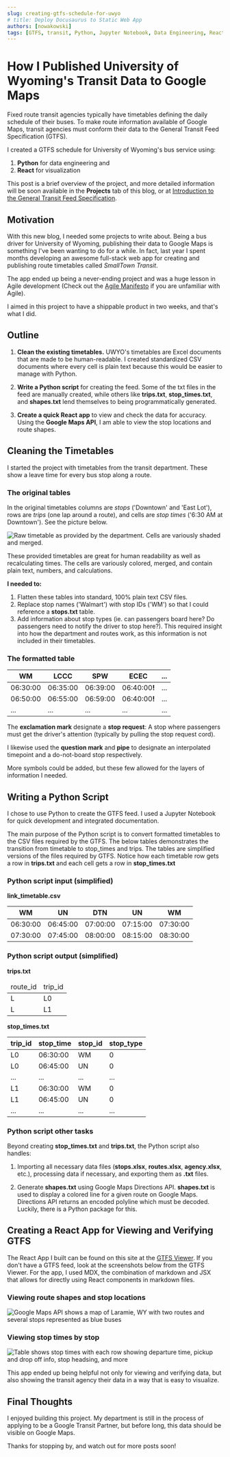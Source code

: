 ```yaml
---
slug: creating-gtfs-schedule-for-uwyo
# title: Deploy Docusaurus to Static Web App
authors: [nowakowski]
tags: [GTFS, transit, Python, Jupyter Notebook, Data Engineering, React, MDX]
---
```


# How I Published University of Wyoming's Transit Data to Google Maps

Fixed route transit agencies typically have timetables defining the daily schedule of their buses. To make route information available of Google Maps, transit agencies must conform their data to the General Transit Feed Specification (GTFS).

I created a GTFS schedule for University of Wyoming's bus service using:

1.  **Python** for data engineering and
2.  **React** for visualization

This post is a brief overview of the project, and more detailed information will be soon available in the **Projects** tab of this blog, or at [Introduction to the General Transit Feed Specification](/docs/general-transit-feed-specification/introduction).

## Motivation

With this new blog, I needed some projects to write about. Being a bus driver for University of Wyoming, publishing their data to Google Maps is something I've been wanting to do for a while. In fact, last year I spent months developing an awesome full-stack web app for creating and publishing route timetables called _SmallTown Transit_.

The app ended up being a never-ending project and was a huge lesson in Agile development (Check out the [Agile Manifesto](https://agilemanifesto.org/) if you are unfamiliar with Agile).

I aimed in this project to have a shippable product in two weeks, and that's what I did.

## Outline

1. **Clean the existing timetables.** UWYO's timetables are Excel documents that are made to be human-readable. I created standardized CSV documents where every cell is plain text because this would be easier to manage with Python.

2. **Write a Python script** for creating the feed. Some of the txt files in the feed are manually created, while others like **trips.txt**, **stop_times.txt**, and **shapes.txt** lend themselves to being programmatically generated.

3. **Create a quick React app** to view and check the data for accuracy. Using the **Google Maps API**, I am able to view the stop locations and route shapes.

## Cleaning the Timetables

I started the project with timetables from the transit department. These show a leave time for every bus stop along a route.

### The original tables

In the original timetables columns are _stops_ ('Downtown' and 'East Lot'), rows are _trips_ (one lap around a route), and cells are _stop times_ ('6:30 AM at Downtown'). See the picture below.

![Raw timetable as provided by the department. Cells are variously shaded and merged.](./media/raw-timetables.png)

These provided timetables are great for human readability as well as recalculating times. The cells are variously colored, merged, and contain plain text, numbers, and calculations.

**I needed to:**

1. Flatten these tables into standard, 100% plain text CSV files.
2. Replace stop names ('Walmart') with stop IDs ('WM') so that I could reference a **stops.txt** table.
3. Add information about stop types (ie. can passengers board here? Do passengers need to notify the driver to stop here?). This required insight into how the department and routes work, as this information is not included in their timetables.

### The formatted table

<table>
  <thead>
    <tr>
      <th>WM</th>
      <th>LCCC</th>
      <th>SPW</th>
      <th>ECEC</th>
      <th>...</th>
    </tr>
  </thead>
  <tbody>
    <tr>
      <td>06:30:00</td>
      <td>06:35:00</td>
      <td>06:39:00</td>
      <td>
        06:40:00<b>!</b>
      </td>
      <td>...</td>
    </tr>
    <tr>
      <td>06:50:00</td>
      <td>06:55:00</td>
      <td>06:59:00</td>
      <td>
        06:40:00<b>!</b>
      </td>
      <td>...</td>
    </tr>
    <tr>
      <td>...</td>
      <td>...</td>
      <td>...</td>
      <td>...</td>
      <td>...</td>
    </tr>
  </tbody>
</table>

The **exclamation mark** designate a **stop request**: A stop where passengers must get the driver's attention (typically by pulling the stop request cord).

I likewise used the **question mark** and **pipe** to designate an interpolated timepoint and a do-not-board stop respectively.

More symbols could be added, but these few allowed for the layers of information I needed.

## Writing a Python Script

I chose to use Python to create the GTFS feed. I used a Jupyter Notebook for quick development and integrated documentation.

The main purpose of the Python script is to convert formatted timetables to the CSV files required by the GTFS. The below tables demonstrates the transition from timetable to stop_times and trips. The tables are simplified versions of the files required by GTFS. Notice how each timetable row gets a row in **trips.txt** and each cell gets a row in **stop_times.txt**

### Python script input (simplified)

**link_timetable.csv**

<table>
  <thead>
    <tr>
      <th>WM</th>
      <th>UN</th>
      <th>DTN</th>
      <th>UN</th>
      <th>WM</th>
    </tr>
  </thead>
  <tbody>
    <tr>
      <td>06:30:00</td>
      <td>06:45:00</td>
      <td>07:00:00</td>
      <td>07:15:00</td>
      <td>07:30:00</td>
    </tr>
    <tr>
      <td>07:30:00</td>
      <td>07:45:00</td>
      <td>08:00:00</td>
      <td>08:15:00</td>
      <td>08:30:00</td>
    </tr>
  </tbody>
</table>

### Python script output (simplified)

<div className="container">
  <div className="row">
    <section style={{ marginRight: '3rem' }}>
      <b>trips.txt</b>
      <table>
        <thead>
          <tr>
            <td>route_id</td>
            <td>trip_id</td>
          </tr>
        </thead>
        <tbody>
          <tr>
            <td>L</td>
            <td>L0</td>
          </tr>
          <tr>
            <td>L</td>
            <td>L1</td>
          </tr>
        </tbody>
      </table>
    </section>
    <section>
      <b>stop_times.txt</b>
      <table>
        <thead>
          <tr>
            <th>trip_id</th>
            <th>stop_time</th>
            <th>stop_id</th>
            <th>stop_type</th>
          </tr>
        </thead>
        <tbody>
          <tr>
            <td>L0</td>
            <td>06:30:00</td>
            <td>WM</td>
            <td>0</td>
          </tr>
          <tr>
            <td>L0</td>
            <td>06:45:00</td>
            <td>UN</td>
            <td>0</td>
          </tr>
          <tr>
            <td>...</td>
            <td>...</td>
            <td>...</td>
            <td>...</td>
          </tr>
          <tr>
            <td>L1</td>
            <td>06:30:00</td>
            <td>WM</td>
            <td>0</td>
          </tr>
          <tr>
            <td>L1</td>
            <td>06:45:00</td>
            <td>UN</td>
            <td>0</td>
          </tr>
          <tr>
            <td>...</td>
            <td>...</td>
            <td>...</td>
            <td>...</td>
          </tr>
        </tbody>
      </table>
    </section>
  </div>
</div>

### Python script other tasks

Beyond creating **stop_times.txt** and **trips.txt**, the Python script also handles:

1. Importing all necessary data files (**stops.xlsx**, **routes.xlsx**, **agency.xlsx**, etc.), processing data if necessary, and exporting them as **.txt** files.

2. Generate **shapes.txt** using Google Maps Directions API. **shapes.txt** is used to display a colored line for a given route on Google Maps. Directions API returns an encoded polyline which must be decoded. Luckily, there is a Python package for this.

## Creating a React App for Viewing and Verifying GTFS

The React App I built can be found on this site at the [GTFS Viewer](/docs/general-transit-feed-specification/gtfs-viewer). If you don't have a GTFS feed, look at the screenshots below from the GTFS Viewer. For the app, I used MDX, the combination of markdown and JSX that allows for directly using React components in markdown files.

### Viewing route shapes and stop locations

![Google Maps API shows a map of Laramie, WY with two routes and several stops represented as blue buses](./media/react-app-gtfs-google-map.png)

### Viewing stop times by stop

![Table shows stop times with each row showing departure time, pickup and drop off info, stop headsing, and more](./media/react-app-stop-times-table.png)

This app ended up being helpful not only for viewing and verifying data, but also showing the transit agency their data in a way that is easy to visualize.

## Final Thoughts

I enjoyed building this project. My department is still in the process of applying to be a Google Transit Partner, but before long, this data should be visible on Google Maps.

Thanks for stopping by, and watch out for more posts soon!
